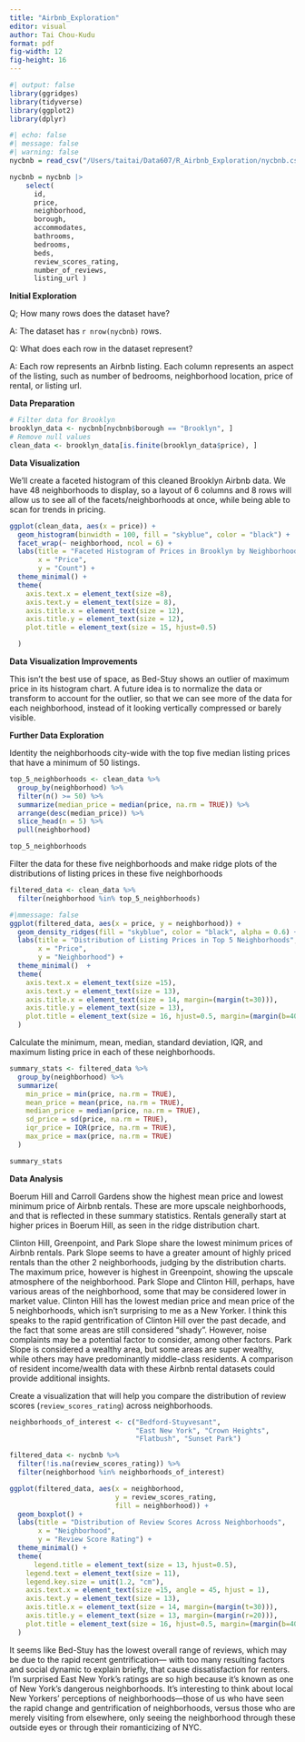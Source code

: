```yaml
---
title: "Airbnb_Exploration"
editor: visual
author: Tai Chou-Kudu
format: pdf
fig-width: 12
fig-height: 16
---
```


```r
#| output: false
library(ggridges)
library(tidyverse)
library(ggplot2)
library(dplyr)
```

```r
#| echo: false
#| message: false
#| warning: false
nycbnb = read_csv("/Users/taitai/Data607/R_Airbnb_Exploration/nycbnb.csv")
```

```r
nycbnb = nycbnb |> 
    select(
      id, 
      price, 
      neighborhood,
      borough,
      accommodates, 
      bathrooms, 
      bedrooms, 
      beds, 
      review_scores_rating, 
      number_of_reviews, 
      listing_url )
```

**Initial Exploration**

Q; How many rows does the dataset have?

A: The dataset has `r nrow(nycbnb)` rows.

Q: What does each row in the dataset represent?

A: Each row represents an Airbnb listing. Each column represents an aspect of the listing, such as number of bedrooms, neighborhood location, price of rental, or listing url.

**Data Preparation**

```r

# Filter data for Brooklyn
brooklyn_data <- nycbnb[nycbnb$borough == "Brooklyn", ]
# Remove null values
clean_data <- brooklyn_data[is.finite(brooklyn_data$price), ]

```

**Data Visualization**

We'll create a faceted histogram of this cleaned Brooklyn Airbnb data. We have 48 neighborhoods to display, so a layout of 6 columns and 8 rows will allow us to see all of the facets/neighborhoods at once, while being able to scan for trends in pricing.

```r

ggplot(clean_data, aes(x = price)) +
  geom_histogram(binwidth = 100, fill = "skyblue", color = "black") +
  facet_wrap(~ neighborhood, ncol = 6) +  
  labs(title = "Faceted Histogram of Prices in Brooklyn by Neighborhood", 
       x = "Price", 
       y = "Count") +
  theme_minimal() +
  theme(
    axis.text.x = element_text(size =8),   
    axis.text.y = element_text(size = 8),  
    axis.title.x = element_text(size = 12),
    axis.title.y = element_text(size = 12), 
    plot.title = element_text(size = 15, hjust=0.5) 

  )
```

**Data Visualization Improvements**

This isn't the best use of space, as Bed-Stuy shows an outlier of maximum price in its histogram chart. A future idea is to normalize the data or transform to account for the outlier, so that we can see more of the data for each neighborhood, instead of it looking vertically compressed or barely visible.

**Further Data Exploration**

Identity the neighborhoods city-wide with the top five median listing prices that have a minimum of 50 listings.

```r
top_5_neighborhoods <- clean_data %>%
  group_by(neighborhood) %>%
  filter(n() >= 50) %>%  
  summarize(median_price = median(price, na.rm = TRUE)) %>% 
  arrange(desc(median_price)) %>%  
  slice_head(n = 5) %>%   
  pull(neighborhood)  

top_5_neighborhoods

```

Filter the data for these five neighborhoods and make ridge plots of the distributions of listing prices in these five neighborhoods

```r
filtered_data <- clean_data %>%
  filter(neighborhood %in% top_5_neighborhoods)

```

```r
#|mmessage: false
ggplot(filtered_data, aes(x = price, y = neighborhood)) +
  geom_density_ridges(fill = "skyblue", color = "black", alpha = 0.6) +
  labs(title = "Distribution of Listing Prices in Top 5 Neighborhoods",
       x = "Price",
       y = "Neighborhood") +
  theme_minimal()  +
  theme(
    axis.text.x = element_text(size =15),   
    axis.text.y = element_text(size = 13),  
    axis.title.x = element_text(size = 14, margin=(margin(t=30))),
    axis.title.y = element_text(size = 13), 
    plot.title = element_text(size = 16, hjust=0.5, margin=(margin(b=40)))
  )
```

Calculate the minimum, mean, median, standard deviation, IQR, and maximum listing price in each of these neighborhoods.

```r

summary_stats <- filtered_data %>%
  group_by(neighborhood) %>%
  summarize(
    min_price = min(price, na.rm = TRUE),
    mean_price = mean(price, na.rm = TRUE),
    median_price = median(price, na.rm = TRUE),
    sd_price = sd(price, na.rm = TRUE),
    iqr_price = IQR(price, na.rm = TRUE),
    max_price = max(price, na.rm = TRUE)
  )

summary_stats

```

**Data Analysis**

Boerum Hill and Carroll Gardens show the highest mean price and lowest minimum price of Airbnb rentals. These are more upscale neighborhoods, and that is reflected in these summary statistics. Rentals generally start at higher prices in Boerum Hill, as seen in the ridge distribution chart.

Clinton Hill, Greenpoint, and Park Slope share the lowest minimum prices of Airbnb rentals. Park Slope seems to have a greater amount of highly priced rentals than the other 2 neighborhoods, judging by the distribution charts. The maximum price, however is highest in Greenpoint, showing the upscale atmosphere of the neighborhood. Park Slope and Clinton Hill, perhaps, have various areas of the neighborhood, some that may be considered lower in market value. Clinton Hill has the lowest median price and mean price of the 5 neighborhoods, which isn't surprising to me as a New Yorker. I think this speaks to the rapid gentrification of Clinton Hill over the past decade, and the fact that some areas are still considered "shady". However, noise complaints may be a potential factor to consider, among other factors. Park Slope is considered a wealthy area, but some areas are super wealthy, while others may have predominantly middle-class residents. A comparison of resident income/wealth data with these Airbnb rental datasets could provide additional insights.

Create a visualization that will help you compare the distribution of review scores (`review_scores_rating`) across neighborhoods.

```r
neighborhoods_of_interest <- c("Bedford-Stuyvesant", 
                               "East New York", "Crown Heights",
                               "Flatbush", "Sunset Park")

filtered_data <- nycbnb %>%
  filter(!is.na(review_scores_rating)) %>%
  filter(neighborhood %in% neighborhoods_of_interest)

```

```r
ggplot(filtered_data, aes(x = neighborhood, 
                          y = review_scores_rating, 
                          fill = neighborhood)) +
  geom_boxplot() +
  labs(title = "Distribution of Review Scores Across Neighborhoods",
       x = "Neighborhood",
       y = "Review Score Rating") +
  theme_minimal() +
  theme(
      legend.title = element_text(size = 13, hjust=0.5),  
    legend.text = element_text(size = 11),      
    legend.key.size = unit(1.2, "cm"),          
    axis.text.x = element_text(size =15, angle = 45, hjust = 1),   
    axis.text.y = element_text(size = 13),  
    axis.title.x = element_text(size = 14, margin=(margin(t=30))),
    axis.title.y = element_text(size = 13, margin=(margin(r=20))), 
    plot.title = element_text(size = 16, hjust=0.5, margin=(margin(b=40)))
  )
```

It seems like Bed-Stuy has the lowest overall range of reviews, which may be due to the rapid recent gentrification— with too many resulting factors and social dynamic to explain briefly, that cause dissatisfaction for renters. I'm surprised East New York's ratings are so high because it's known as one of New York's dangerous neighborhoods. It's interesting to think about local New Yorkers' perceptions of neighborhoods—those of us who have seen the rapid change and gentrification of neighborhoods, versus those who are merely visiting from elsewhere, only seeing the neighborhood through these outside eyes or through their romanticizing of NYC.
